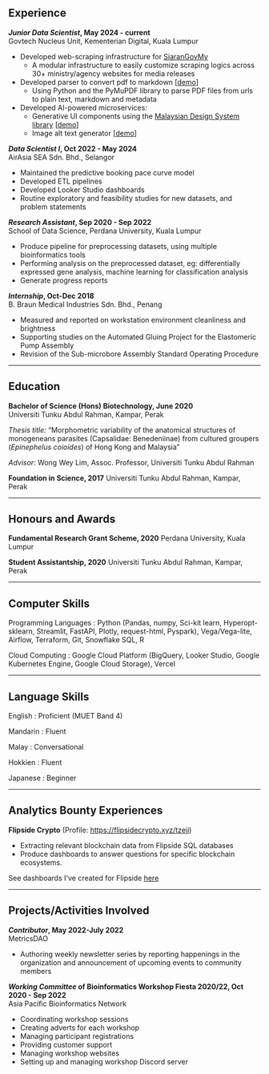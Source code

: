 
## Experience       

***Junior Data Scientist*, May 2024 - current**<br/>
Govtech Nucleus Unit, Kementerian Digital, Kuala Lumpur

- Developed web-scraping infrastructure for [SiaranGovMy](https://www.digital.gov.my/en-GB/siaran/Kerajaan-MADANI-Akan-Mempercepatkan-Pendigitalan-Perkhidmatan-Rakyat-Melalui-GovTech-Tahun-Hadapan)
    - A modular infrastructure to easily customize scraping logics across 30+ ministry/agency websites for media releases
- Developed parser to convert pdf to markdown [[demo](https://pdf.iwa.my)]
    - Using Python and the PyMuPDF library to parse PDF files from urls to plain text, markdown and metadata
- Developed AI-powered microservices:
  - Generative UI components using the [Malaysian Design System library](https://design.digital.gov.my/en) [[demo](https://jen.iwa.my)]
  - Image alt text generator [[demo](https://hurai.iwa.my)]


***Data Scientist I*, Oct 2022 - May 2024**<br/>
AirAsia SEA Sdn. Bhd., Selangor
- Maintained the predictive booking pace curve model
- Developed ETL pipelines
- Developed  Looker Studio dashboards
- Routine exploratory and feasibility studies for new datasets, and problem statements


***Research Assistant*, Sep 2020 - Sep 2022**<br/>
School of Data Science, Perdana University, Kuala Lumpur
- Produce pipeline for preprocessing datasets, using multiple bioinformatics tools
- Performing analysis on the preprocessed dataset, eg: differentially expressed gene analysis, machine learning for classification analysis
- Generate progress reports


***Internship*, Oct-Dec 2018**<br/>
B. Braun Medical Industries Sdn. Bhd., Penang
- Measured and reported on workstation environment cleanliness and brightness
- Supporting studies on the Automated Gluing Project for the Elastomeric Pump Assembly
- Revision of the Sub-microbore Assembly Standard Operating Procedure

---

## Education 
**Bachelor of Science (Hons) Biotechnology, June 2020**<br/>
Universiti Tunku Abdul Rahman, Kampar, Perak 

*Thesis title:* “Morphometric variability of the anatomical structures of monogeneans parasites (Capsalidae: Benedeniinae) from cultured groupers (*Epinephelus coioides*) of Hong Kong and Malaysia” 

*Advisor:* Wong Wey Lim, Assoc. Professor, Universiti Tunku Abdul Rahman 

**Foundation in Science, 2017** Universiti Tunku Abdul Rahman, Kampar, Perak 

---

## Honours and Awards
**Fundamental Research Grant Scheme, 2020** Perdana University, Kuala Lumpur

**Student Assistantship, 2020** Universiti Tunku Abdul Rahman, Kampar, Perak

---

## Computer Skills
Programming Languages
: Python (Pandas, numpy, Sci-kit learn, Hyperopt-sklearn, Streamlit, FastAPI, Plotly, request-html, Pyspark), Vega/Vega-lite, Airflow, Terraform, Git, Snowflake SQL, R

Cloud Computing
: Google Cloud Platform (BigQuery, Looker Studio, Google Kubernetes Engine, Google Cloud Storage), Vercel

---

## Language Skills
English
: Proficient (MUET Band 4)

Mandarin
: Fluent  

Malay
: Conversational

Hokkien
: Fluent

Japanese
: Beginner

---

## Analytics Bounty Experiences
**Flipside Crypto** (Profile: https://flipsidecrypto.xyz/tzeji)
- Extracting relevant blockchain data from Flipside SQL databases
- Produce dashboards to answer questions for specific blockchain ecosystems.

See dashboards I've created for Flipside [here](/work/flipside-dashboards)

---

## Projects/Activities Involved
***Contributor*, May 2022-July 2022**<br/>
MetricsDAO
- Authoring weekly newsletter series by reporting happenings in the organization and announcement of upcoming events to community members

***Working Committee* of Bioinformatics Workshop Fiesta 2020/22, Oct 2020 - Sep 2022**<br/>
Asia Pacific Bioinformatics Network
- Coordinating workshop sessions
- Creating adverts for each workshop
- Managing participant registrations
- Providing customer support
- Managing workshop websites
- Setting up and managing workshop Discord server